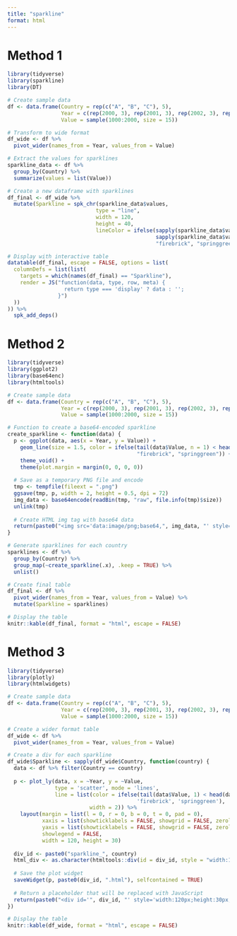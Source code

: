 ```yaml
---
title: "sparkline"
format: html
---
```

# Method 1
```r
library(tidyverse)
library(sparkline)
library(DT)

# Create sample data
df <- data.frame(Country = rep(c("A", "B", "C"), 5), 
                 Year = c(rep(2000, 3), rep(2001, 3), rep(2002, 3), rep(2003, 3), rep(2004, 3)),
                 Value = sample(1000:2000, size = 15))

# Transform to wide format
df_wide <- df %>%
  pivot_wider(names_from = Year, values_from = Value)

# Extract the values for sparklines
sparkline_data <- df %>%
  group_by(Country) %>%
  summarize(values = list(Value))

# Create a new dataframe with sparklines
df_final <- df_wide %>%
  mutate(Sparkline = spk_chr(sparkline_data$values, 
                            type = "line",
                            width = 120, 
                            height = 40,
                            lineColor = ifelse(sapply(sparkline_data$values, function(x) tail(x, 1)) < 
                                               sapply(sparkline_data$values, function(x) head(x, 1)), 
                                               "firebrick", "springgreen")))

# Display with interactive table
datatable(df_final, escape = FALSE, options = list(
  columnDefs = list(list(
    targets = which(names(df_final) == "Sparkline"),
    render = JS("function(data, type, row, meta) {
                  return type === 'display' ? data : '';
                }")
  ))
)) %>% 
  spk_add_deps()
```
# Method 2
```r
library(tidyverse)
library(ggplot2)
library(base64enc)
library(htmltools)

# Create sample data
df <- data.frame(Country = rep(c("A", "B", "C"), 5), 
                 Year = c(rep(2000, 3), rep(2001, 3), rep(2002, 3), rep(2003, 3), rep(2004, 3)),
                 Value = sample(1000:2000, size = 15))

# Function to create a base64-encoded sparkline
create_sparkline <- function(data) {
  p <- ggplot(data, aes(x = Year, y = Value)) + 
    geom_line(size = 1.5, color = ifelse(tail(data$Value, n = 1) < head(data$Value, n = 1), 
                                         "firebrick", "springgreen")) + 
    theme_void() +
    theme(plot.margin = margin(0, 0, 0, 0))
  
  # Save as a temporary PNG file and encode
  tmp <- tempfile(fileext = ".png")
  ggsave(tmp, p, width = 2, height = 0.5, dpi = 72)
  img_data <- base64encode(readBin(tmp, "raw", file.info(tmp)$size))
  unlink(tmp)
  
  # Create HTML img tag with base64 data
  return(paste0("<img src='data:image/png;base64,", img_data, "' style='height:20px;'>"))
}

# Generate sparklines for each country
sparklines <- df %>%
  group_by(Country) %>%
  group_map(~create_sparkline(.x), .keep = TRUE) %>%
  unlist()

# Create final table
df_final <- df %>%
  pivot_wider(names_from = Year, values_from = Value) %>%
  mutate(Sparkline = sparklines)

# Display the table
knitr::kable(df_final, format = "html", escape = FALSE)
```
# Method 3
```r
library(tidyverse)
library(plotly)
library(htmlwidgets)

# Create sample data
df <- data.frame(Country = rep(c("A", "B", "C"), 5), 
                 Year = c(rep(2000, 3), rep(2001, 3), rep(2002, 3), rep(2003, 3), rep(2004, 3)),
                 Value = sample(1000:2000, size = 15))

# Create a wider format table
df_wide <- df %>%
  pivot_wider(names_from = Year, values_from = Value)

# Create a div for each sparkline
df_wide$Sparkline <- sapply(df_wide$Country, function(country) {
  data <- df %>% filter(Country == country)
  
  p <- plot_ly(data, x = ~Year, y = ~Value, 
               type = 'scatter', mode = 'lines', 
               line = list(color = ifelse(tail(data$Value, 1) < head(data$Value, 1), 
                                         'firebrick', 'springgreen'),
                          width = 2)) %>%
    layout(margin = list(l = 0, r = 0, b = 0, t = 0, pad = 0),
           xaxis = list(showticklabels = FALSE, showgrid = FALSE, zeroline = FALSE),
           yaxis = list(showticklabels = FALSE, showgrid = FALSE, zeroline = FALSE),
           showlegend = FALSE,
           width = 120, height = 30)
  
  div_id <- paste0("sparkline_", country)
  html_div <- as.character(htmltools::div(id = div_id, style = "width:120px;height:30px;"))
  
  # Save the plot widget
  saveWidget(p, paste0(div_id, ".html"), selfcontained = TRUE)
  
  # Return a placeholder that will be replaced with JavaScript
  return(paste0("<div id='", div_id, "' style='width:120px;height:30px;'></div>"))
})

# Display the table
knitr::kable(df_wide, format = "html", escape = FALSE)
```